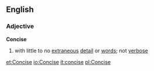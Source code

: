 ==English==
===Adjective===
'''Concise'''
# with little to no [[extraneous]] [[detail]] or [[word]]s; not [[verbose]]

[[et:Concise]]
[[io:Concise]]
[[it:concise]]
[[pl:Concise]]